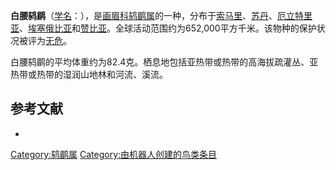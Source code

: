{{noteTA
|G1=unit
}}
{{Speciesbox
| name = 白腰鸫鹛
| image = 
| status = LC | status_system = IUCN3.1
| genus = Turdoides
| species = leucopygia
| authority = [[爱德华·吕佩尔|Rüppell]], 1840
| range_map = 
}}

'''白腰鸫鹛'''（[[学名|学名]]：{{lang|la|''Turdoides leucopygia''}}），是[[画眉科|画眉科]][[鸫鹛属|鸫鹛属]]的一种，分布于[[索马里|索马里]]、[[苏丹|苏丹]]、[[厄立特里亚|厄立特里亚]]、[[埃塞俄比亚|埃塞俄比亚]]和[[赞比亚|赞比亚]]。全球活动范围约为652,000平方千米。该物种的保护状况被评为[[无危|无危]]。

白腰鸫鹛的平均体重约为82.4克。栖息地包括亚热带或热带的高海拔疏灌丛、亚热带或热带的湿润山地林和河流、溪流。

== 参考文献 ==
*{{cite web|url=http://www.birdlife.org/datazone/speciesfactsheet.php?id=7965&m=0|title=Turdoides leucopygia|publisher=[[国际鸟盟|BirdLife.org]]|accessdate=2011-06-27}}
{{Taxonbar|from=Q1091403}}

[[Category:鸫鹛属|Category:鸫鹛属]]
[[Category:由机器人创建的鸟类条目|Category:由机器人创建的鸟类条目]]